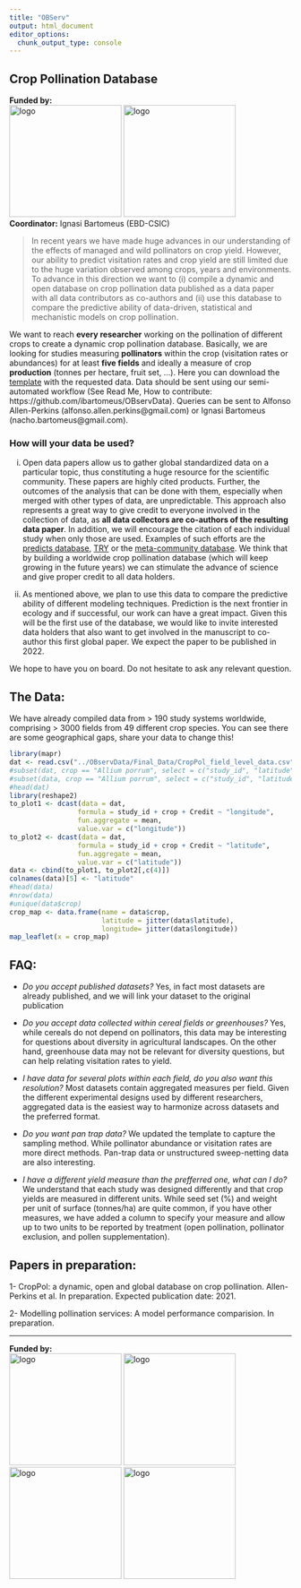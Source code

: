 ```yaml
---
title: "OBServ"
output: html_document
editor_options: 
  chunk_output_type: console
---
```


## Crop Pollination Database    

**Funded by:**  
<img src="media/Belmont Forum.png" alt="logo" width="200"/>
<img src="media/BiodivERsA logo.jpg" alt="logo" width="200"/>  
**Coordinator:** Ignasi Bartomeus (EBD-CSIC)  

> In recent years we have made huge advances in our understanding of the effects of managed and wild pollinators on crop yield. However, our ability to predict visitation rates and crop yield are still limited due to the huge variation observed among crops, years and environments. To advance in this direction we want to (i) compile a dynamic and open database on crop pollination data published as a data paper with all data contributors as co-authors and (ii) use this database to compare the predictive ability of data-driven, statistical and mechanistic models on crop pollination. 

We want to reach **every researcher** working on the pollination of different crops to create a dynamic crop pollination database. Basically, we are looking for studies measuring **pollinators** within the crop (visitation rates or abundances) for at least **five fields** and ideally a measure of crop **production** (tonnes per hectare, fruit set, …). Here you can download the [template](https://github.com/ibartomeus/OBservData/raw/master/Template/Template_example_V9.ods) with the requested data. Data should be sent using our semi-automated workflow (See Read Me, How to contribute: https://github.com/ibartomeus/OBservData). Queries can be sent to Alfonso Allen-Perkins (alfonso.allen.perkins@gmail.com) or Ignasi Bartomeus (nacho.bartomeus@gmail.com). 

### How will your data be used?

(i) Open data papers allow us to gather global standardized data on a particular topic, thus constituting a huge resource for the scientific community. These papers are highly cited products. Further, the outcomes of the analysis that can be done with them, especially when merged with other types of data, are unpredictable. This approach also represents a great way to give credit to everyone involved in the collection of data, as **all data collectors are co-authors of the resulting data paper**. In addition, we will encourage the citation of each individual study when only those are used. Examples of such efforts are the [predicts database](https://onlinelibrary.wiley.com/doi/full/10.1002/ece3.2579), [TRY](https://onlinelibrary.wiley.com/doi/10.1111/gcb.14904) or the [meta-community database](https://www.nature.com/articles/s41597-019-0344-7?draft=marketing). We think that by building a worldwide crop pollination database (which will keep growing in the future years) we can stimulate the advance of science and give proper credit to all data holders.  
 
(ii) As mentioned above, we plan to use this data to compare the predictive ability of different modeling techniques. Prediction is the next frontier in ecology and if successful, our work can have a great impact. Given this will be the first use of the database, we would like to invite interested data holders that also want to get involved in the manuscript to co-author this first global paper. We expect the paper to be published in 2022.  

We hope to have you on board. Do not hesitate to ask any relevant question.   

## The Data:

We have already compiled data from > 190 study systems worldwide, comprising > 3000 fields from 49 different crop species. You can see there are some geographical gaps, share your data to change this!  

```r
library(mapr)
dat <- read.csv("../OBservData/Final_Data/CropPol_field_level_data.csv")
#subset(dat, crop == "Allium porrum", select = c("study_id", "latitude"))
#subset(data, crop == "Allium porrum", select = c("study_id", "latitude"))
#head(dat)
library(reshape2)
to_plot1 <- dcast(data = dat, 
                 formula = study_id + crop + Credit ~ "longitude", 
                 fun.aggregate = mean,
                 value.var = c("longitude"))
to_plot2 <- dcast(data = dat, 
                 formula = study_id + crop + Credit ~ "latitude", 
                 fun.aggregate = mean,
                 value.var = c("latitude"))
data <- cbind(to_plot1, to_plot2[,c(4)])
colnames(data)[5] <- "latitude"
#head(data)
#nrow(data)
#unique(data$crop)
crop_map <- data.frame(name = data$crop,
                       latitude = jitter(data$latitude), 
                       longitude= jitter(data$longitude))
map_leaflet(x = crop_map) 
```

## FAQ:


- *Do you accept published datasets?* Yes, in fact most datasets are already published, and we will link your dataset to the original publication  

- *Do you accept data collected within cereal fields or greenhouses?* Yes, while cereals do not depend on pollinators, this data may be interesting for questions about diversity in agricultural landscapes. On the other hand, greenhouse data may not be relevant for diversity questions, but can help relating visitation rates to yield.

- *I have data for several plots within each field, do you also want this resolution?* Most datasets contain aggregated measures per field. Given the different experimental designs used by different researchers, aggregated data is the easiest way to harmonize across datasets and the preferred format.

- *Do you want pan trap data?* We updated the template to capture the sampling method. While pollinator abundance or visitation rates are more direct methods. Pan-trap data or unstructured sweep-netting data are also interesting.  

- *I have a different yield measure than the prefferred one, what can I do?* We understand that each study was designed differently and that crop yields are measured in different units. While seed set (%) and weight per unit of surface (tonnes/ha) are quite common, if you have other measures, we have added a column to specify your measure and allow up to two units to be reported by treatment (open pollination, pollinator exclusion, and pollen supplementation).  


## Papers in preparation:  

1- CropPol: a dynamic, open and global database on crop pollination. Allen-Perkins et al. In preparation. Expected publication date: 2021.

2- Modelling pollination services: A model performance comparision. In preparation.

------
**Funded by:**  
<img src="media/AEI.jpg" alt="logo" width="200"/>
<img src="media/Ministerio_ECCyT-02.png" alt="logo" width="200"/>
<img src="media/NWO.png" alt="logo" width="200"/>
<img src="media/NSF_4-Color_bitmap_Logo.png" alt="logo" width="200"/>




